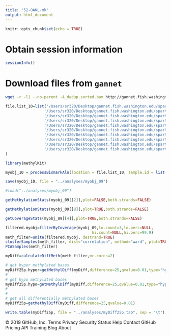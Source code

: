 ```yaml
---
title: "52-OAKL-mk"
output: html_document
---
```


```r
knitr::opts_chunk$set(echo = TRUE)
```

# Obtain session information

```r
sessionInfo()
```

# Download files from `gannet`

```bash
wget -r -l1 --no-parent -A_dedup.sorted.bam http://gannet.fish.washington.edu/spartina/2018-10-10-project-virginica-oa-Large-Files/2018-11-07-Bismark-Mox/ #Download files from gannet. They will be stored in the same directory structure as they are online.
```



```r
file.list_10=list('/Users/sr320/Desktop/gannet.fish.washington.edu/spartina/2018-10-10-project-virginica-oa-Large-Files/2018-11-07-Bismark-Mox/zr2096_1_dedup.sorted.bam',
                 '/Users/sr320/Desktop/gannet.fish.washington.edu/spartina/2018-10-10-project-virginica-oa-Large-Files/2018-11-07-Bismark-Mox/zr2096_2_dedup.sorted.bam',
                 '/Users/sr320/Desktop/gannet.fish.washington.edu/spartina/2018-10-10-project-virginica-oa-Large-Files/2018-11-07-Bismark-Mox/zr2096_3_dedup.sorted.bam',
                 '/Users/sr320/Desktop/gannet.fish.washington.edu/spartina/2018-10-10-project-virginica-oa-Large-Files/2018-11-07-Bismark-Mox/zr2096_4_dedup.sorted.bam',
                 '/Users/sr320/Desktop/gannet.fish.washington.edu/spartina/2018-10-10-project-virginica-oa-Large-Files/2018-11-07-Bismark-Mox/zr2096_5_dedup.sorted.bam',
                 '/Users/sr320/Desktop/gannet.fish.washington.edu/spartina/2018-10-10-project-virginica-oa-Large-Files/2018-11-07-Bismark-Mox/zr2096_6_dedup.sorted.bam',
                 '/Users/sr320/Desktop/gannet.fish.washington.edu/spartina/2018-10-10-project-virginica-oa-Large-Files/2018-11-07-Bismark-Mox/zr2096_7_dedup.sorted.bam',
                 '/Users/sr320/Desktop/gannet.fish.washington.edu/spartina/2018-10-10-project-virginica-oa-Large-Files/2018-11-07-Bismark-Mox/zr2096_8_dedup.sorted.bam',
                 '/Users/sr320/Desktop/gannet.fish.washington.edu/spartina/2018-10-10-project-virginica-oa-Large-Files/2018-11-07-Bismark-Mox/zr2096_9_dedup.sorted.bam',
                 '/Users/sr320/Desktop/gannet.fish.washington.edu/spartina/2018-10-10-project-virginica-oa-Large-Files/2018-11-07-Bismark-Mox/zr2096_10_dedup.sorted.bam'
)
```





```r
library(methylKit)
```



```r
myobj_10 = processBismarkAln(location = file.list_10, sample.id = list("1","2","3","4","5","6","7","8","9","10"), assembly = "v001", read.context="CpG", mincov=2, treatment = c(0,0,0,0,0,1,1,1,1,1))
```

```r
save(myobj_10, file = "../analyses/myobj_09")
```


```r
#load("../analyses/myobj_09")
```





```r
getMethylationStats(myobj_09[[2]],plot=FALSE,both.strands=FALSE)
```

```r
getMethylationStats(myobj_09[[8]],plot=TRUE,both.strands=FALSE)
```

```r
getCoverageStats(myobj_09[[4]],plot=TRUE,both.strands=FALSE)
```


```r
filtered.myobj=filterByCoverage(myobj_09,lo.count=3,lo.perc=NULL,
                                      hi.count=NULL,hi.perc=99.9)
meth_filter=unite(filtered.myobj, destrand=TRUE)
clusterSamples(meth_filter, dist="correlation", method="ward", plot=TRUE)
PCASamples(meth_filter)
```




```r
myDiff=calculateDiffMeth(meth_filter,mc.cores=2)
```



```r
# get hyper methylated bases
myDiff25p.hyper=getMethylDiff(myDiff,difference=25,qvalue=0.01,type="hyper")
#
# get hypo methylated bases
myDiff25p.hypo=getMethylDiff(myDiff,difference=25,qvalue=0.01,type="hypo")
#
#
# get all differentially methylated bases
myDiff25p=getMethylDiff(myDiff,difference=25,qvalue=0.01)
```




```r
write.table(myDiff25p, file = "../analyses/myDiff25p.tab", sep = "\t")
```



© 2019 GitHub, Inc.
Terms
Privacy
Security
Status
Help
Contact GitHub
Pricing
API
Training
Blog
About
